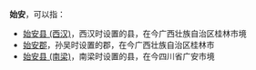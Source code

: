 '''始安'''，可以指：
*[[始安县_(西汉)|始安县 (西汉)]]，西汉时设置的县，在今广西壮族自治区桂林市境
*[[始安郡|始安郡]]，孙吴时设置的郡，在今广西壮族自治区桂林市
*[[始安县_(南梁)|始安县 (南梁)]]，南梁时设置的县，在今四川省广安市境

{{Disambig|Cat=二字中国地名消歧义}}